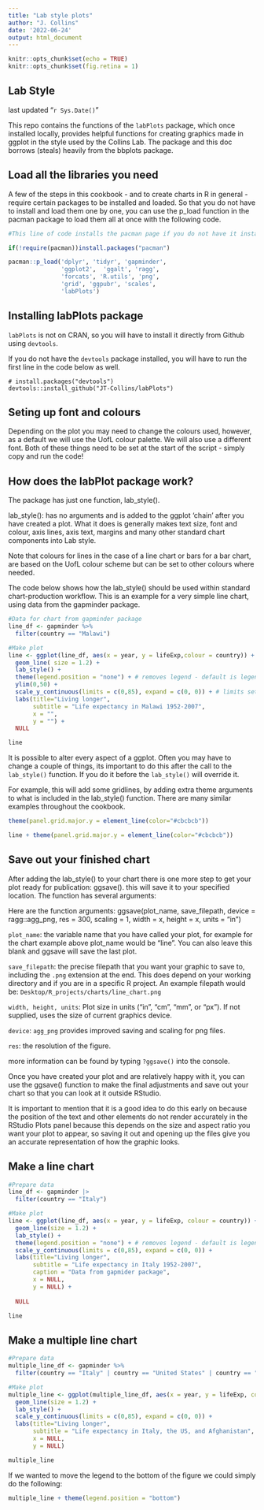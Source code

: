 ```yaml
---
title: "Lab style plots"
author: "J. Collins"
date: '2022-06-24'
output: html_document
---
```


```r
knitr::opts_chunk$set(echo = TRUE)
knitr::opts_chunk$set(fig.retina = 1)

```

## Lab Style

last updated "`r Sys.Date()`"

This repo contains the functions of the `labPlots` package, which once installed locally, provides helpful functions for creating graphics made in ggplot in the style used by the Collins Lab. The package and this doc borrows (steals) heavily from the bbplots package.

## Load all the libraries you need

A few of the steps in this cookbook - and to create charts in R in general - require certain packages to be installed and loaded. So that you do not have to install and load them one by one, you can use the p_load function in the pacman package to load them all at once with the following code.

```r
#This line of code installs the pacman page if you do not have it installed - if you do, it simply loads the package

if(!require(pacman))install.packages("pacman")

pacman::p_load('dplyr', 'tidyr', 'gapminder',
               'ggplot2',  'ggalt', 'ragg',
               'forcats', 'R.utils', 'png', 
               'grid', 'ggpubr', 'scales',
               'labPlots')
```

## Installing labPlots package

`labPlots` is not on CRAN, so you will have to install it directly from Github using `devtools`. 

If you do not have the `devtools` package installed, you will have to run the first line in the code below as well. 

```
# install.packages("devtools")
devtools::install_github("JT-Collins/labPlots")
```

## Seting up font and colours
Depending on the plot you may need to change the colours used, however, as a default we will use the UofL colour palette. We will also use a different font. Both of these things need to be set at the start of the script - simply copy and run the code!

<!-- ```{r} -->
<!-- # Set font options -------------------------------------------------------- -->

<!-- sysfonts::font_add(family = "assistant", -->
<!--          regular = "~/Box/Lab Docs/R projects/aesthetics/fonts/Assistant-Regular.otf", -->
<!--          italic = "~/Box/Lab Docs/R projects/aesthetics/fonts/SourceSansPro-Italic.ttf", -->
<!--          bold = "~/Box/Lab Docs/R projects/aesthetics/fonts/Assistant-SemiBold.otf") -->

<!-- showtext::showtext_auto(enable = TRUE) -->


<!-- # Set colour options ------------------------------------------------------ -->
<!-- uofl_col <- c("#8B9DA1", "#AD0000", "#004E74", "#FEBE10" ,"#00A89D","#7A6C53",  "#AAB43A", "#D9C982") -->
<!-- options(ggplot2.continuous.colour="viridis") -->
<!-- options(ggplot2.continuous.fill = "viridis") -->
<!-- options(ggplot2.discrete.colour = uofl_col ) -->
<!-- options(ggplot2.discrete.fill = uofl_col ) -->
<!-- ``` -->




## How does the labPlot package work?
The package has just one function, lab_style().

lab_style(): has no arguments and is added to the ggplot ‘chain’ after you have created a plot. What it does is generally makes text size, font and colour, axis lines, axis text, margins and many other standard chart components into Lab style.

Note that colours for lines in the case of a line chart or bars for a bar chart, are based on the UofL colour scheme but can be set to other colours where needed.

The code below shows how the lab_style() should be used within standard chart-production workflow. This is an example for a very simple line chart, using data from the gapminder package.

```r
#Data for chart from gapminder package
line_df <- gapminder %>%
  filter(country == "Malawi") 

#Make plot
line <- ggplot(line_df, aes(x = year, y = lifeExp,colour = country)) +
  geom_line( size = 1.2) +
  lab_style() +
  theme(legend.position = "none") + # removes legend - default is legend on the right
  ylim(0,50) +
  scale_y_continuous(limits = c(0,85), expand = c(0, 0)) + # limits sets y axis limits and expand removes white space (compare to previos plot). Feel free to delete this to see the default behaviour!
  labs(title="Living longer",
       subtitle = "Life expectancy in Malawi 1952-2007",
       x = "",
       y = "") +
  NULL
```

```r
line
```

It is possible to alter every aspect of a ggplot. Often you may have to change a couple of things, its important to do this after the call to the `lab_style()` function. If you do it before the `lab_style()` will override it.

For example, this will add some gridlines, by adding extra theme arguments to what is included in the lab_style() function. There are many similar examples throughout the cookbook.

```r
theme(panel.grid.major.y = element_line(color="#cbcbcb"))
```


```r
line + theme(panel.grid.major.y = element_line(color="#cbcbcb"))
```

## Save out your finished chart
After adding the lab_style() to your chart there is one more step to get your plot ready for publication: ggsave(). this will save it to your specified location. The function has several arguments:

Here are the function arguments: ggsave(plot_name, save_filepath, device = ragg::agg_png, res = 300, scaling = 1, width = x, height = x, units = "in")

`plot_name`: the variable name that you have called your plot, for example for the chart example above plot_name would be "line". You can also leave this blank and ggsave will save the last plot.

`save_filepath`: the precise filepath that you want your graphic to save to, including the `.png` extension at the end. This does depend on your working directory and if you are in a specific R project. An example filepath would be: `Desktop/R_projects/charts/line_chart.png`

`width, height, units`: Plot size in units ("in", "cm", "mm", or "px"). If not supplied, uses the size of current graphics device.

`device`: `agg_png` provides improved saving and scaling for png files.

`res`: the resolution of the figure.

more information can be found by typing `?ggsave()` into the console.

Once you have created your plot and are relatively happy with it, you can use the ggsave() function to make the final adjustments and save out your chart so that you can look at it outside RStudio.

It is important to mention that it is a good idea to do this early on because the position of the text and other elements do not render accurately in the RStudio Plots panel because this depends on the size and aspect ratio you want your plot to appear, so saving it out and opening up the files give you an accurate representation of how the graphic looks.

## Make a line chart

```r
#Prepare data
line_df <- gapminder |>
  filter(country == "Italy") 

#Make plot
line <- ggplot(line_df, aes(x = year, y = lifeExp, colour = country)) +
  geom_line(size = 1.2) +
  lab_style() +
  theme(legend.position = "none") + # removes legend - default is legend on the right
  scale_y_continuous(limits = c(0,85), expand = c(0, 0)) +
  labs(title="Living longer",
       subtitle = "Life expectancy in Italy 1952-2007",
       caption = "Data from gapmider package",
       x = NULL,
       y = NULL) +
  
  NULL

```


```r
line
```

## Make a multiple line chart

```r
#Prepare data
multiple_line_df <- gapminder %>%
  filter(country == "Italy" | country == "United States" | country == "Afghanistan" ) 

#Make plot
multiple_line <- ggplot(multiple_line_df, aes(x = year, y = lifeExp, colour = country)) +
  geom_line(size = 1.2) +
  lab_style() +
  scale_y_continuous(limits = c(0,85), expand = c(0, 0)) +
  labs(title="Living longer",
       subtitle = "Life expectancy in Italy, the US, and Afghanistan",
       x = NULL,
       y = NULL)
```


```r
multiple_line
```

If we wanted to move the legend to the bottom of the figure we could simply do the following:

```r
multiple_line + theme(legend.position = "bottom")
```

